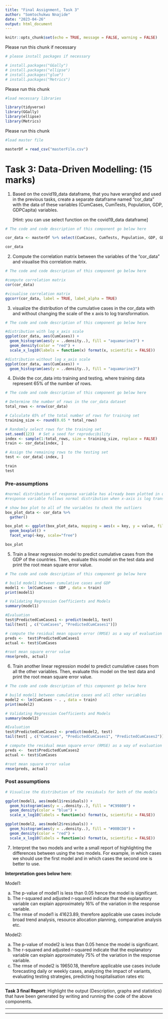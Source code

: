 ---
title: "Final Assignment, Task 3"
author: "Somtochukwu Nnajide"
date: "2023-04-26"
output: html_document
---

```{r setup, include=FALSE}
knitr::opts_chunk$set(echo = TRUE, message = FALSE, warning = FALSE)
```

Please run this chunk if necessary
```{r}
# please install packages if necessary 

# install.packages("GGally")
# install.packages("ellipse")
# install.packages("glue")
# install.packages("Metrics")
```

Please run this chunk
```{r}
#load necessary libraries

library(tidyverse)
library(GGally)
library(ellipse)
library(Metrics)

```

Please run this chunk
```{r}
#load master file

masterDf = read_csv("masterFile.csv")

```


# Task 3: Data-Driven Modelling: 	(15 marks)

1. Based on the covid19_data dataframe, that you have wrangled and used in the previous tasks, create a separate dataframe named "cor_data" with the data of these variables (CumCases, CumTests, Population, GDP, GDPCapita) variables.

    [Hint: you can use select function on the covid19_data dataframe]

```{r}
# The code and code description of this component go below here

cor_data <- masterDf %>% select(CumCases, CumTests, Population, GDP, GDPCapita)

cor_data

```

2. Compute the correlation matrix between the variables of the “cor_data” and visualise this correlation matrix.

```{r}
# The code and code description of this component go below here

#compute correlation matrix
cor(cor_data)

#visualise correlation matrix
ggcorr(cor_data, label = TRUE, label_alpha = TRUE)

```

3. visualize the distribution of the cumulative cases in the cor_data with and without changing the scale of the x axis to log transformation.

```{r}
# The code and code description of this component go below here

#distribution with log x_axis scale
ggplot(cor_data, aes(CumCases)) +
  geom_histogram(aes(y = ..density..), fill = "aquamarine3") +
  geom_density(color = "red") +
  scale_x_log10(labels = function(x) format(x, scientific = FALSE))

#distribution without log x_axis scale
ggplot(cor_data, aes(CumCases)) +
  geom_histogram(aes(y = ..density..), fill = "aquamarine3") 

```

4. Divide the cor_data into training and testing, where training data represent 65% of the number of rows.

```{r}
# The code and code description of this component go below here

# Determine the number of rows in the cor_data dataset
total_rows <- nrow(cor_data)

# Calculate 65% of the total number of rows for training set
training_size <- round(0.65 * total_rows)

# Randomly select rows for the training set
set.seed(123)  # Set a seed for reproducibility
index <- sample(1:total_rows, size = training_size, replace = FALSE)
train <- cor_data[index, ]

# Assign the remaining rows to the testing set
test <- cor_data[-index, ]

train
test

```

### Pre-assumptions

```{r}
#normal distribution of response variable has already been plotted in question 3
#response variable follows normal distribution when x-axis is log transformed

# show box plot to all of the variables to check the outliers
box_plot_data <- cor_data %>% 
  gather()

box_plot <- ggplot(box_plot_data, mapping = aes(x = key, y = value, fill = key, colour = key)) +
  geom_boxplot() + 
  facet_wrap(~key, scale="free")

box_plot

```

5. Train a linear regression model to predict cumulative cases from the GDP of the countries. Then, evaluate this model on the test data and print the root mean square error value.

```{r}
# The code and code description of this component go below here

# build model1 between cumulative cases and GDP
model1 <- lm(CumCases ~ GDP , data = train)
print(model1)

# Validating Regression Coefficients and Models
summary(model1)

#Evaluation
test$PredictedCumCases1 <- predict(model1, test)
tail(test[ , c("CumCases", "PredictedCumCases1")])

# compute the residual mean square error (RMSE) as a way of evaluation
preds <-  test$PredictedCumCases1
actual <- test$CumCases

#root mean square error value
rmse(preds, actual)

```

6. Train another linear regression model to predict cumulative cases from all the other variables. Then, evaluate this model on the test data and print the root mean square error value.

```{r}
# The code and code description of this component go below here

# build model1 between cumulative cases and all other variables
model2 <- lm(CumCases ~ . , data = train)
print(model2)

# Validating Regression Coefficients and Models
summary(model2)

#Evaluation
test$PredictedCumCases2 <- predict(model2, test)
tail(test[ , c("CumCases", "PredictedCumCases1", "PredictedCumCases2")])

# compute the residual mean square error (RMSE) as a way of evaluation
preds <-  test$PredictedCumCases2
actual <- test$CumCases

#root mean square error value
rmse(preds, actual)

```

### Post assumptions
```{r}
# Visualise the distribution of the residuals for both of the models

ggplot(model1, aes(model1$residuals)) +
  geom_histogram(aes(y = ..density..), fill = "#C99800") +
  geom_density(color = "blue") +
  scale_x_log10(labels = function(x) format(x, scientific = FALSE))

ggplot(model2, aes(model2$residuals)) +
  geom_histogram(aes(y = ..density..), fill = "#00BCD8") +
  geom_density(color = "red") +
  scale_x_log10(labels = function(x) format(x, scientific = FALSE))

```

7. Interpret the two models and write a small report of highlighting the differences between using the two models. For example, in which cases we should use the first model and in which cases the second one is better to use.

**Interpretation goes below here**:

Model1:

a. The p-value of model1 is less than 0.05 hence the model is significant.
b. The r-squared and adjusted r-squared indicate that the explanatory variable can explain
approximately 16% of the variation in the response variable.
c. The rmse of model1 is 41623.89, therefore applicable use cases include broad trend analysis, resource allocation planning, comparative analysis etc.

Model2:

a. The p-value of model2 is less than 0.05 hence the model is significant.
b. The r-squared and adjusted r-squared indicate that the explanatory variable can explain
approximately 75% of the variation in the response variable.
c. The rmse of model2 is 19650.18, therefore applicable use cases include forecasting daily or weekly cases, analyzing the impact of variants, evaluating testing strategies, predicting hospitalisation rates etc

----

**Task 3 final Report**: Highlight the output (Description, graphs and statistics) that have been generated by writing and running the code of the above components. 

----

*** 